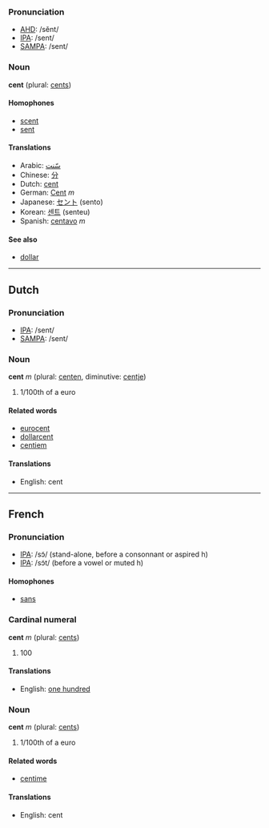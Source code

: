 === Pronunciation ===
*[[w:AHD|AHD]]: /sĕnt/
*[[w:IPA|IPA]]: /sent/
*[[w:SAMPA|SAMPA]]: /sent/

=== Noun ===
'''cent''' (plural: [[cents]])

==== Homophones ====
*[[scent]]
*[[sent]]

====Translations====
*Arabic: [[سّنت]]
*Chinese: [[分]]
*Dutch: [[cent]]
*German: [[Cent]] ''m''
*Japanese: [[セント]] (sento)
*Korean: [[센트]] (senteu)
*Spanish: [[centavo]] ''m''

====See also====
*[[dollar]]

----
==Dutch==
=== Pronunciation ===
*[[w:IPA|IPA]]: /sent/
*[[w:SAMPA|SAMPA]]: /sent/

=== Noun ===
'''cent''' ''m'' (plural: [[centen]], diminutive: [[centje]])

# 1/100th of a euro

==== Related words ====
*[[eurocent]]
*[[dollarcent]]
*[[centiem]]

====Translations====
*English: cent

----
==French==
=== Pronunciation ===
*[[w:IPA|IPA]]: /sɔ̃/ (stand-alone, before a consonnant or aspired h)
*[[w:IPA|IPA]]: /sɔ̃t/ (before a vowel or muted h)

==== Homophones ====
*[[sans]]

=== Cardinal numeral ===
'''cent''' ''m'' (plural: [[cents]])

# 100

====Translations====
*English: [[one hundred]]

=== Noun ===
'''cent''' ''m'' (plural: [[cents]])

# 1/100th of a euro

==== Related words ====
*[[centime]]

====Translations====
*English: cent